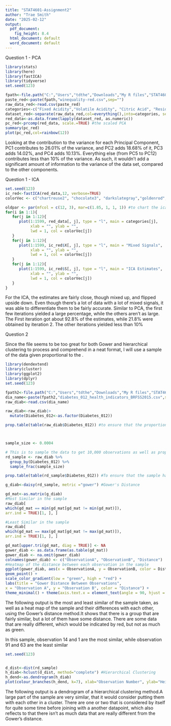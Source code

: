 ---
title: "STAT4601-Assignment2"
author: "Trae Smith"
date: "2025-02-12"
output:
  pdf_document:
    fig_height: 8.4
  html_document: default
  word_document: default
---


Question 1 - PCA

```{r}
library(stats)
library(here)
library(fastICA)
library(tidyverse)
set.seed(123)

fpath<-file.path("C:","Users","tdthe","Downloads","My R files","STAT4601","Assignment 2", .Platform$file.sep)
paste_red<-paste(fpath,"winequality-red.csv",sep="")
raw_data_red<-read.csv(paste_red)
categories<-c("Fixed Acidity","Volatile Acidity", "Citric Acid", "Residual Sugar", "Chlorides", "Free Sulfur Dioxide", "Total Sulfur Dioxide", "Density", "pH", "Sulphates", "Alcohol", "Quality")
dataset_red<-separate(raw_data_red,col=everything(),into=categories, sep=";")
red_data<-as.data.frame(lapply(dataset_red, as.numeric))
pc_red<-prcomp(red_data, scale.=TRUE) #the scaled PCA 
summary(pc_red)
plot(pc_red,col=rainbow(12))

```
Looking at the contribution to the variance for each Principal Component, PC1 contributes to 26.01% of the variance, and PC2 adds 18.68% of it, PC3 adds 14.02%, and PC4 adds 10.13%. Everything else (from PC5 to PC12) contributes less than 10% of the variance. As such, it wouldn't add a significant amount of information to the variance of the data set, compared to the other components. 


Question 1 - ICA

```{r}
set.seed(123)
ic_red<-fastICA(red_data,12, verbose=TRUE)
colorVec <- c("chartreuse2", "chocolate3", "darkslategray","goldenrod", "darkviolet", "darkblue", "firebrick4", "dodgerblue", "gray2", "seagreen3", "magenta2", "red")

oldpar <- par(mfcol = c(12, 3), mar=c(1.85, 1, 1, 1)) #to chart the ica estimates, mixed signals, and the actual signals
for(i in 1:1){
   for(j in 1:12){
      plot(1:1599, red_data[, j], type = "l", main = categories[j],
           xlab = "", ylab = "",
           lwd = 1, col = colorVec[j])
   }
   for(j in 1:12){
      plot(1:1599, ic_red$X[, j], type = "l", main = "Mixed Signals",
           xlab = "", ylab = "",
           lwd = 1, col = colorVec[j])
   }
   for(j in 1:12){
      plot(1:1599, ic_red$S[, j], type = "l", main = "ICA Estimates",
           xlab = "", ylab = "",
           lwd = 1, col = colorVec[j])
   }
}

```

For the ICA, the estimates are fairly close, though mixed up, and flipped upside down. Even though there's a lot of data with a lot of mixed signals, it was able to differentiate them to be fairly accurate. Similar to PCA, the first few iterations yielded a large percentage, while the others aren't as large. The First iteration got about 92.8% of the estimates, while 21.8% were obtained by iteration 2. The other iterations yielded less than 10%


Question 2


Since the file seems to be too great for both Gower and hierarchical clustering to process and comprehend in a neat format, I will use a sample of the data given proportional to the . 

```{r}
library(dendextend)
library(cluster)
library(ggplot2)
library(dplyr)
set.seed(123) 

fpath2<-file.path("C:","Users","tdthe","Downloads","My R files","STAT4601","Assignment 2","diabetes_012_health_indicators_BRFSS2015.csv", .Platform$file.sep)
dia_name<-paste(fpath2,"diabetes_012_health_indicators_BRFSS2015.csv",sep="")
raw_diab<-read.csv(dia_name)

raw_diab<-raw_diab|> 
  mutate(Diabetes_012<-as.factor(Diabetes_012))

prop.table(table(raw_diab$Diabetes_012)) #to ensure that the proportion of the factor levels are around the same



sample_size <- 0.0004  

# This is to sample the data to get 10,000 observations as well as proportional to the factor levels
rd_sample <- raw_diab %>%
  group_by(Diabetes_012) %>%
  sample_frac(sample_size)

prop.table(table(rd_sample$Diabetes_012)) #To ensure that the sample have similar proportions to the full data

g_diab<-daisy(rd_sample, metric ="gower") #Gower's Distance

gd_mat<-as.matrix(g_diab)
#Most Similar in the sample
raw_diab[
which(gd_mat == min(gd_mat[gd_mat != min(gd_mat)]),
arr.ind = TRUE)[1, ], ]

#Least Similar in the sample
raw_diab[
which(gd_mat == max(gd_mat[gd_mat != max(gd_mat)]),
arr.ind = TRUE)[1, ], ]

gd_mat[upper.tri(gd_mat, diag = TRUE)] <- NA
gower_diab <- as.data.frame(as.table(gd_mat))
gower_diab <- na.omit(gower_diab)
colnames(gower_diab) <- c("ObservationA", "ObservationB", "Distance")
#Heatmap of the distance between each observation in the sample
ggplot(gower_diab, aes(x = ObservationA, y = ObservationB, color = Distance)) +
geom_point() +
scale_color_gradient(low = "green", high = "red") +
labs(title = "Gower Distance Between Observations",
x = "Observation A", y = "Observation B", color = "Distance") +
theme_minimal() + theme(axis.text.x = element_text(angle = 90, hjust = 1))

```
The following output is the most and least similar of the sample taken, as well as a heat map of the sample and their differences with each other, using the Gower's distance method.It shows that there is a group that are fairly similar, but a lot of them have some distance. There are some data that are really different, which would be indicated by red, but not as much as green.  

In this sample, observation 14 and 1 are the most similar, while observation 91 and 63 are the least similar


```{r}
set.seed(123)


d_dist<-dist(rd_sample)
h_diab<-hclust(d_dist, method="complete") #Hierarchical Clustering
h_dend<-as.dendrogram(h_diab)
plot(colour_branches(h_dend, k=7), xlab="Observation Number", ylab="Height") #Visualization with 7 color branches

```



The following output is a dendrogram of a hierarchical clustering method.A large part of the sample are very similar, that it would consider putting them with each other in a cluster. There are one or two that is considered by itself for quite some time before joining with a another datapoint, which also reflects to that there isn't as much data that are really different from the Gower's distance.   